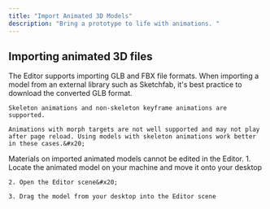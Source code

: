 ```yaml
---
title: "Import Animated 3D Models"
description: "Bring a prototype to life with animations. "
---
```


## Importing animated 3D files

<AccordionGroup>
  <Accordion title="Supported file formats" defaultOpen={false}>
    The Editor supports importing GLB and FBX file formats. When importing a model from an external library such as Sketchfab, it's best practice to download the converted GLB format.

    Skeleton animations and non-skeleton keyframe animations are supported.

    Animations with morph targets are not well supported and may not play after page reload. Using models with skeleton animations work better in these cases.&#x20;
  </Accordion>

  <Accordion title="Editing materials" defaultOpen={false}>
    Materials on imported animated models cannot be edited in the Editor.
  </Accordion>

  <Accordion title="Uploading instructions" defaultOpen={false}>
    1. Locate the animated model on your machine and move it onto your desktop

    2. Open the Editor scene&#x20;

    3. Drag the model from your desktop into the Editor scene
  </Accordion>
</AccordionGroup>

##